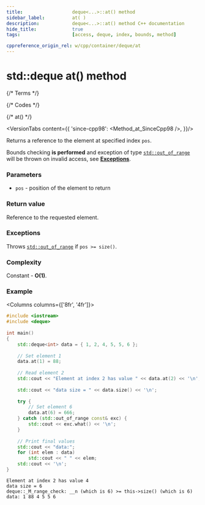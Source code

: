 ```yaml
---
title:					deque<...>::at() method
sidebar_label:			at( )
description:			deque<...>::at() method C++ documentation
hide_title:				true
tags:					[access, deque, index, bounds, method]

cppreference_origin_rel: w/cpp/container/deque/at
---
```


# std::deque at() method


{/* Terms */}

{/* Codes */}

{/* at() */}

<VersionTabs content={{
		'since-cpp98': <Method_at_SinceCpp98 />,
	}}/>

Returns a <Tooltip title={Term_ContAlias_Reference}>reference</Tooltip> to the element at specified index `pos`.

Bounds checking **is performed** and exception of type [`std::out_of_range`](#) will be thrown on invalid access, see [**Exceptions**](#exceptions).

### Parameters

- `pos` - position of the element to return

### Return value

Reference to the requested element.

### Exceptions

Throws [`std::out_of_range`](#) if `pos >= size()`.

### Complexity

Constant - **O(1)**.

### Example

<Columns columns={['8fr', '4fr']}>
<div>

```cpp title='Main.cpp' showLineNumbers
#include <iostream>
#include <deque>
 
int main()
{
    std::deque<int> data = { 1, 2, 4, 5, 5, 6 };
 
    // Set element 1
    data.at(1) = 88;
 
    // Read element 2
    std::cout << "Element at index 2 has value " << data.at(2) << '\n';
 
    std::cout << "data size = " << data.size() << '\n';
 
    try {
        // Set element 6
        data.at(6) = 666;
    } catch (std::out_of_range const& exc) {
        std::cout << exc.what() << '\n';
    }
 
    // Print final values
    std::cout << "data:";
    for (int elem : data)
        std::cout << " " << elem;
    std::cout << '\n';
}
```

</div>
<div>

```plaintext title="Possible output"
Element at index 2 has value 4
data size = 6
deque::_M_range_check: __n (which is 6) >= this->size() (which is 6)
data: 1 88 4 5 5 6
```

</div>
</Columns>

